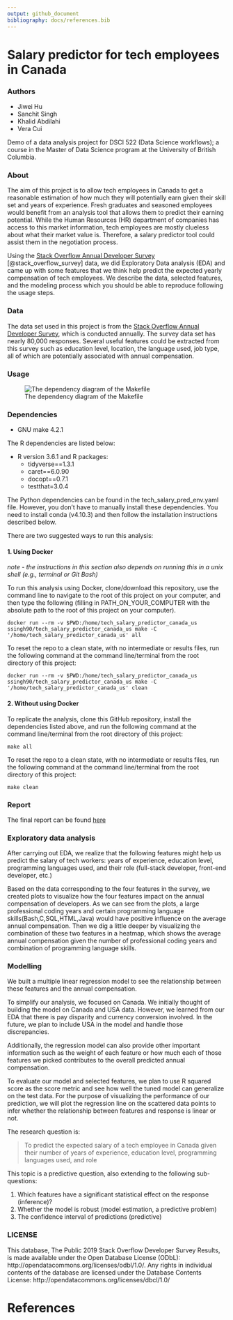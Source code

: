 ```yaml
---
output: github_document
bibliography: docs/references.bib
---
```



# Salary predictor for tech employees in Canada
### Authors
- Jiwei Hu
- Sanchit Singh
- Khalid Abdilahi
- Vera Cui

Demo of a data analysis project for DSCI 522 (Data Science workflows); a course in the Master of Data Science program at the University of British Columbia.

### About

The aim of this project is to allow tech employees in Canada to get a reasonable estimation of how much they will potentially earn given their skill set and years of experience. Fresh graduates and seasoned employees would benefit from an analysis tool that allows them to predict their earning potential. While the Human Resources (HR) department of companies has access to this market information, tech employees are mostly clueless about what their market value is. Therefore, a salary predictor tool could assist them in the negotiation process.

Using the [Stack Overflow Annual Developer Survey](https://insights.stackoverflow.com/survey) [@stack_overflow_survey] data, we did Exploratory Data analysis (EDA) and came up with some features that we think help predict the expected yearly compensation of tech employees. We describe the data, selected features, and the modeling process which you should be able to reproduce following the usage steps.

### Data

The data set used in this project is from the [Stack Overflow Annual Developer Survey](https://insights.stackoverflow.com/survey), which is conducted annually. The survey data set has nearly 80,000 responses. Several useful features could be extracted from this survey such as education level, location, the language used, job type, all of which are potentially associated with annual compensation.

### Usage

![The dependency diagram of the Makefile](out.png)


### Dependencies

- GNU make 4.2.1

The R dependencies are listed below:

- R version 3.6.1 and R packages:
  - tidyverse==1.3.1
  - caret==6.0.90
  - docopt==0.7.1
  - testthat=3.0.4

The Python dependencies can be found in the tech_salary_pred_env.yaml file. However, you don't have to manually install these dependencies. You need to install conda (v4.10.3) and then follow the installation instructions described below.

There are two suggested ways to run this analysis:

#### 1. Using Docker
*note - the instructions in this section also depends on running this in a unix shell (e.g., terminal or Git Bash)*

To run this analysis using Docker, clone/download this repository, use the command line to navigate to the root of this project on your computer, and then type the following (filling in PATH_ON_YOUR_COMPUTER with the absolute path to the root of this project on your computer).

```
docker run --rm -v $PWD:/home/tech_salary_predictor_canada_us ssingh90/tech_salary_predictor_canada_us make -C '/home/tech_salary_predictor_canada_us' all
```

To reset the repo to a clean state, with no intermediate or results files, run the following command at the command line/terminal from the root directory of this project:

```
docker run --rm -v $PWD:/home/tech_salary_predictor_canada_us ssingh90/tech_salary_predictor_canada_us make -C '/home/tech_salary_predictor_canada_us' clean
```

#### 2. Without using Docker

To replicate the analysis, clone this GitHub repository, install the dependencies listed above, and run the following command at the command line/terminal from the root directory of this project:

```
make all
```

To reset the repo to a clean state, with no intermediate or results files, run the following command at the command line/terminal from the root directory of this project:

```
make clean
```


### Report
The final report can be found [here](https://ubc-mds.github.io/tech_salary_predictor_canada_us/report.html)

### Exploratory data analysis

After carrying out EDA, we realize that the following features might help us predict the salary of tech workers: years of experience, education level, programming languages used, and their role (full-stack developer, front-end developer, etc.)


Based on the data corresponding to the four features in the survey, we created plots to visualize how the four features impact on the annual compensation of developers. As we can see from the plots, a large professional coding years and certain programming language skills(Bash,C,SQL,HTML,Java) would have positive influence on the average annual compensation. Then we dig a little deeper by visualizing the combination of these two features in a heatmap, which shows the average annual compensation given the number of professional coding years and combination of programming language skills.


### Modelling

We built a multiple linear regression model to see the relationship between these features and the annual compensation.

To simplify our analysis, we focused on Canada. We initially thought of building the model on Canada and USA data. However, we learned from our EDA that there is pay disparity and currency conversion involved. In the future, we plan to include USA in the model and handle those discrepancies.

Additionally, the regression model can also provide other important information such as the weight of each feature or how much each of those features we picked contributes to the overall predicted annual compensation.

To evaluate our model and selected features, we plan to use R squared score as the score metric and see how well the tuned model can generalize on the test data. For the purpose of visualizing the performance of our prediction, we will plot the regression line on the scattered data points to infer whether the relationship between features and response is linear or not.   

The research question is:

> To predict the expected salary of a tech employee in Canada given their number of years of experience, education level, programming languages used, and role

This topic is a predictive question, also extending to the following sub-questions:

1. Which features have a significant statistical effect on the response (inference)?
2. Whether the model is robust (model estimation, a predictive problem)
3. The confidence interval of predictions (predictive)

### LICENSE
This database, The Public 2019 Stack Overflow Developer Survey Results, is made available under the Open Database License (ODbL): http://opendatacommons.org/licenses/odbl/1.0/. Any rights in individual contents of the database are licensed under the Database Contents License: http://opendatacommons.org/licenses/dbcl/1.0/


# References
